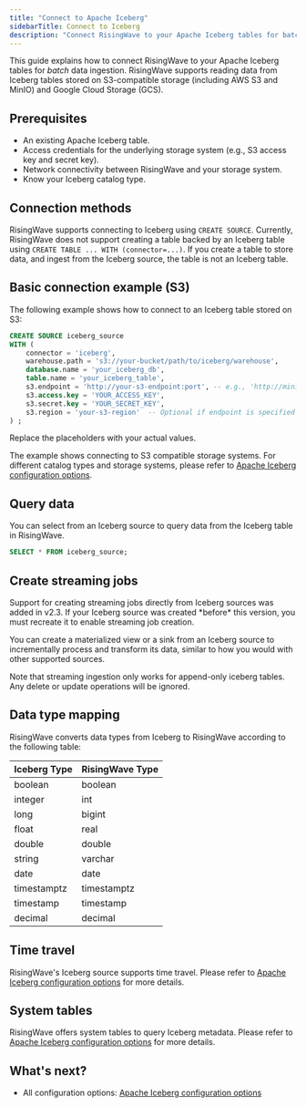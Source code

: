 ```yaml
---
title: "Connect to Apache Iceberg"
sidebarTitle: Connect to Iceberg
description: "Connect RisingWave to your Apache Iceberg tables for batch ingestion."
---
```


This guide explains how to connect RisingWave to your Apache Iceberg tables for *batch* data ingestion.  RisingWave supports reading data from Iceberg tables stored on S3-compatible storage (including AWS S3 and MinIO) and Google Cloud Storage (GCS).

## Prerequisites

*   An existing Apache Iceberg table.
*   Access credentials for the underlying storage system (e.g., S3 access key and secret key).
*   Network connectivity between RisingWave and your storage system.
*   Know your Iceberg catalog type.

## Connection methods

RisingWave supports connecting to Iceberg using `CREATE SOURCE`.
Currently, RisingWave does not support creating a table backed by an Iceberg table using `CREATE TABLE ... WITH (connector=...)`. If you create a table to store data, and ingest from the Iceberg source, the table is not an Iceberg table.

## Basic connection example (S3)

The following example shows how to connect to an Iceberg table stored on S3:

```sql
CREATE SOURCE iceberg_source
WITH (
    connector = 'iceberg',
    warehouse.path = 's3://your-bucket/path/to/iceberg/warehouse',
    database.name = 'your_iceberg_db',
    table.name = 'your_iceberg_table',
    s3.endpoint = 'http://your-s3-endpoint:port', -- e.g., 'http://minio:9000'
    s3.access.key = 'YOUR_ACCESS_KEY',
    s3.secret.key = 'YOUR_SECRET_KEY',
    s3.region = 'your-s3-region'  -- Optional if endpoint is specified
) ;
```

Replace the placeholders with your actual values.

<Info>The example shows connecting to S3 compatible storage systems. For different catalog types and storage systems, please refer to [Apache Iceberg configuration options](/ingestion/sources/iceberg-config).</Info>

## Query data

You can select from an Iceberg source to query data from the Iceberg table in RisingWave.

```sql
SELECT * FROM iceberg_source;
```

## Create streaming jobs

<Note>
Support for creating streaming jobs directly from Iceberg sources was added in v2.3. If your Iceberg source was created *before* this version, you must recreate it to enable streaming job creation.
</Note>

You can create a materialized view or a sink from an Iceberg source to incrementally process and transform its data, similar to how you would with other supported sources.

Note that streaming ingestion only works for append-only iceberg tables.
Any delete or update operations will be ignored.

## Data type mapping

RisingWave converts data types from Iceberg to RisingWave according to the following table:

| Iceberg Type | RisingWave Type |
| ------------ | --------------- |
| boolean      | boolean         |
| integer      | int             |
| long         | bigint          |
| float        | real            |
| double       | double          |
| string       | varchar         |
| date         | date            |
| timestamptz  | timestamptz     |
| timestamp    | timestamp       |
| decimal      | decimal         |

## Time travel

RisingWave's Iceberg source supports time travel. Please refer to [Apache Iceberg configuration options](/ingestion/sources/iceberg-config#time-travel) for more details.

## System tables

RisingWave offers system tables to query Iceberg metadata. Please refer to [Apache Iceberg configuration options](/ingestion/sources/iceberg-config#system-tables) for more details.

## What's next?

- All configuration options: [Apache Iceberg configuration options](/ingestion/sources/iceberg-config)

